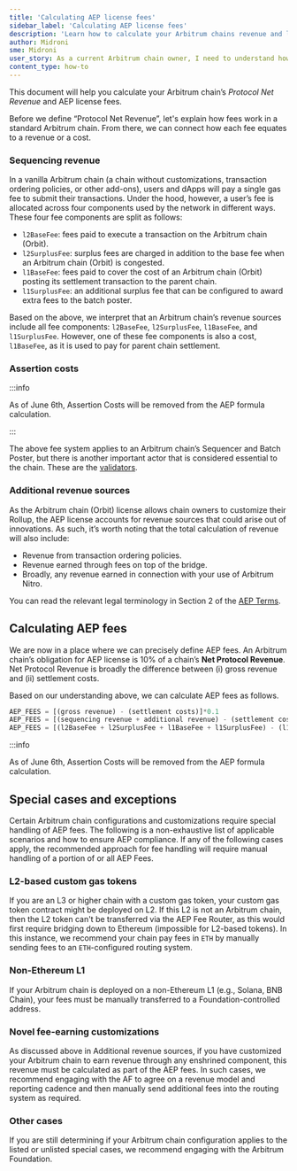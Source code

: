 ```yaml
---
title: 'Calculating AEP license fees'
sidebar_label: 'Calculating AEP license fees'
description: 'Learn how to calculate your Arbitrum chains revenue and license fees.'
author: Midroni
sme: Midroni
user_story: As a current Arbitrum chain owner, I need to understand how my Arbitrum chain revenue and AEP license fees are calculated.
content_type: how-to
---
```


This document will help you calculate your Arbitrum chain’s _Protocol Net Revenue_ and AEP license fees.

Before we define “Protocol Net Revenue”, let's explain how fees work in a standard Arbitrum chain. From there, we can connect how each fee equates to a revenue or a cost.

### Sequencing revenue

In a vanilla Arbitrum chain (a chain without customizations, transaction ordering policies, or other add-ons), users and dApps will pay a single gas fee to submit their transactions. Under the hood, however, a user’s fee is allocated across four components used by the network in different ways. These four fee components are split as follows:

- `l2BaseFee`: fees paid to execute a transaction on the Arbitrum chain (Orbit).
- `l2SurplusFee`: surplus fees are charged in addition to the base fee when an Arbitrum chain (Orbit) is congested.
- `l1BaseFee`: fees paid to cover the cost of an Arbitrum chain (Orbit) posting its settlement transaction to the parent chain.
- `l1SurplusFee`: an additional surplus fee that can be configured to award extra fees to the batch poster.

Based on the above, we interpret that an Arbitrum chain’s revenue sources include all fee components: `l2BaseFee`, `l2SurplusFee`, `l1BaseFee`, and `l1SurplusFee`. However, one of these fee components is also a cost, `l1BaseFee`, as it is used to pay for parent chain settlement.

### Assertion costs

:::info

As of June 6th, Assertion Costs will be removed from the AEP formula calculation.

:::

The above fee system applies to an Arbitrum chain’s Sequencer and Batch Poster, but there is another important actor that is considered essential to the chain. These are the [validators](/how-arbitrum-works/05-validation-and-proving/03-proving-and-challenges.mdx).

### Additional revenue sources

As the Arbitrum chain (Orbit) license allows chain owners to customize their Rollup, the AEP license accounts for revenue sources that could arise out of innovations. As such, it’s worth noting that the total calculation of revenue will also include:

- Revenue from transaction ordering policies.
- Revenue earned through fees on top of the bridge.
- Broadly, any revenue earned in connection with your use of Arbitrum Nitro.

You can read the relevant legal terminology in Section 2 of the [AEP Terms](https://docs.arbitrum.foundation/aep/ArbitrumExpansionProgramTerms.pdf).

## Calculating AEP fees

We are now in a place where we can precisely define AEP fees. An Arbitrum chain’s obligation for AEP license is 10% of a chain’s **Net Protocol Revenue**. Net Protocol Revenue is broadly the difference between (i) gross revenue and (ii) settlement costs.

Based on our understanding above, we can calculate AEP fees as follows.

```jsx
AEP_FEES = [(gross revenue) - (settlement costs)]*0.1
AEP_FEES = [(sequencing revenue + additional revenue) - (settlement costs)]*0.1
AEP_FEES = [(l2BaseFee + l2SurplusFee + l1BaseFee + l1SurplusFee) - (l1BaseFee)]*0.1
```

:::info

As of June 6th, Assertion Costs will be removed from the AEP formula calculation.


## Special cases and exceptions

Certain Arbitrum chain configurations and customizations require special handling of AEP fees. The following is a non-exhaustive list of applicable scenarios and how to ensure AEP compliance. If any of the following cases apply, the recommended approach for fee handling will require manual handling of a portion of or all AEP Fees.

### L2-based custom gas tokens

If you are an L3 or higher chain with a custom gas token, your custom gas token contract might be deployed on L2. If this L2 is not an Arbitrum chain, then the L2 token can't be transferred via the AEP Fee Router, as this would first require bridging down to Ethereum (impossible for L2-based tokens). In this instance, we recommend your chain pay fees in `ETH` by manually sending fees to an `ETH`-configured routing system.

### Non-Ethereum L1

If your Arbitrum chain is deployed on a non-Ethereum L1 (e.g., Solana, BNB Chain), your fees must be manually transferred to a Foundation-controlled address.

### Novel fee-earning customizations

As discussed above in Additional revenue sources, if you have customized your Arbitrum chain to earn revenue through any enshrined component, this revenue must be calculated as part of the AEP fees. In such cases, we recommend engaging with the AF to agree on a revenue model and reporting cadence and then manually send additional fees into the routing system as required.

### Other cases

If you are still determining if your Arbitrum chain configuration applies to the listed or unlisted special cases, we recommend engaging with the Arbitrum Foundation.
